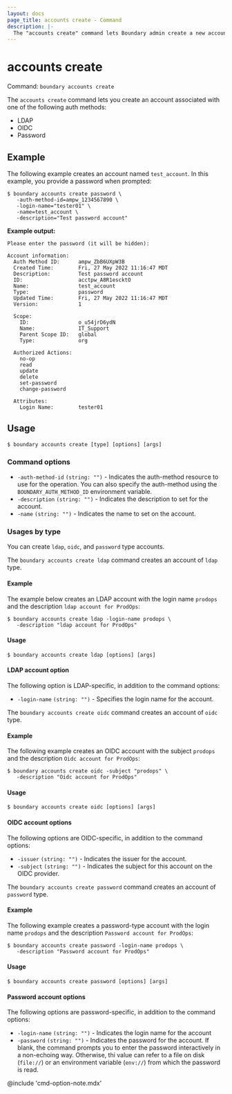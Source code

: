 ```yaml
---
layout: docs
page_title: accounts create - Command
description: |-
  The "accounts create" command lets Boundary admin create a new account resource.
---
```


# accounts create

Command: `boundary accounts create`

The `accounts create` command lets you create an account associated with one of the following auth methods:

- LDAP
- OIDC
- Password

## Example

The following example creates an account named `test_account`. In this example, you provide a password when prompted:

```shell-session
$ boundary accounts create password \
   -auth-method-id=ampw_1234567890 \
   -login-name="tester01" \
   -name=test_account \
   -description="Test password account"
```

**Example output:**

<CodeBlockConfig hideClipboard>

```plaintext
Please enter the password (it will be hidden):

Account information:
  Auth Method ID:      ampw_ZbB6UXpW3B
  Created Time:        Fri, 27 May 2022 11:16:47 MDT
  Description:         Test password account
  ID:                  acctpw_A8R1escktO
  Name:                test_account
  Type:                password
  Updated Time:        Fri, 27 May 2022 11:16:47 MDT
  Version:             1

  Scope:
    ID:                o_u54jrD6ydN
    Name:              IT_Support
    Parent Scope ID:   global
    Type:              org

  Authorized Actions:
    no-op
    read
    update
    delete
    set-password
    change-password

  Attributes:
    Login Name:        tester01
```

</CodeBlockConfig>


## Usage

<CodeBlockConfig hideClipboard>

```shell-session
$ boundary accounts create [type] [options] [args]
```

</CodeBlockConfig>

### Command options

- `-auth-method-id` `(string: "")` - Indicates the auth-method resource to use for the
   operation. You can also specify the auth-method using the `BOUNDARY_AUTH_METHOD_ID`
   environment variable.
- `-description` `(string: "")` - Indicates the description to set for the account.
- `-name` `(string: "")` - Indicates the name to set on the account.


### Usages by type

You can create `ldap`, `oidc`, and `password` type accounts.

<Tabs>
<Tab heading="LDAP">

The `boundary accounts create ldap` command creates an account of `ldap` type.

#### Example

The example below creates an LDAP account with the login name `prodops` and the description `ldap account for ProdOps`:

```shell-session
$ boundary accounts create ldap -login-name prodops \
   -description "ldap account for ProdOps"
```

#### Usage

<CodeBlockConfig hideClipboard>

```shell-session
$ boundary accounts create ldap [options] [args]
```

</CodeBlockConfig>

#### LDAP account option

The following option is LDAP-specific, in addition to the command options:

- `-login-name` `(string: "")` - Specifies the login name for the account.

</Tab>
<Tab heading="OIDC">

The `boundary accounts create oidc` command creates an account of `oidc` type.

#### Example

The following example creates an OIDC account with the subject `prodops` and the description `Oidc account for ProdOps`:

```shell-session
$ boundary accounts create oidc -subject "prodops" \
   -description "Oidc account for ProdOps"
```

#### Usage

<CodeBlockConfig hideClipboard>

```shell-session
$ boundary accounts create oidc [options] [args]
```

</CodeBlockConfig>

#### OIDC account options

The following options are OIDC-specific, in addition to the command options:

- `-issuer` `(string: "")` - Indicates the issuer for the account.
- `-subject` `(string: "")` - Indicates the subject for this account on the OIDC provider.

</Tab>
<Tab heading="Password">

The `boundary accounts create password` command creates an account of `password` type.

#### Example

The following example creates a password-type account with the login name `prodops` and the description `Password account for ProdOps`:

```shell-session
$ boundary accounts create password -login-name prodops \
   -description "Password account for ProdOps"
```

#### Usage

<CodeBlockConfig hideClipboard>

```shell-session
$ boundary accounts create password [options] [args]
```

</CodeBlockConfig>

#### Password account options

The following options are password-specific, in addition to the command
options:

- `-login-name` `(string: "")` - Indicates the login name for the account
- `-password` `(string: "")` - Indicates the password for the account. If blank, the
   command prompts you to enter the password interactively in a
   non-echoing way. Otherwise, thi value can refer to a file on disk (`file://`) or an environment variable (`env://`) from which the password is read.

</Tab>
</Tabs>


@include 'cmd-option-note.mdx'